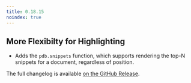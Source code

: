 ```yaml
---
title: 0.18.15
noindex: true
---
```


## More Flexibilty for Highlighting

- Adds the `pdb.snippets` function, which supports rendering the top-N snippets for a document, regardless of position.

The full changelog is available [on the GitHub Release](https://github.com/paradedb/paradedb/releases/tag/v0.18.15).
